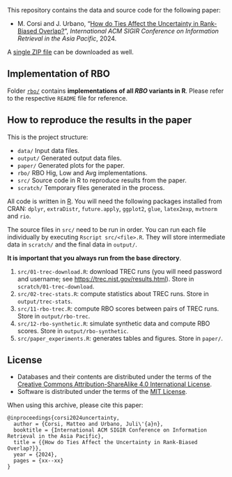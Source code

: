 This repository contains the data and source code for the following paper:

- M. Corsi and J. Urbano, "[How do Ties Affect the Uncertainty in Rank-Biased Overlap?](https://julian-urbano.info/files/publications/069-how-ties-affect-uncertainty-rank-biased-overlap.pdf)", *International ACM SIGIR Conference on Information Retrieval in the Asia Pacific*, 2024.

A [single ZIP file](https://github.com/matteo-corsi/sigir_ap24/archive/master.zip) can be downloaded as well.

## Implementation of RBO

Folder [`rbo/`](./rbo/) contains **implementations of all $RBO$ variants in R**. Please refer to the respective `README` file for reference.

## How to reproduce the results in the paper
This is the project structure:

- `data/` Input data files.
- `output/` Generated output data files.
- `paper/` Generated plots for the paper.
- `rbo/` RBO Hig, Low and Avg implementations.
- `src/` Source code in R to reproduce results from the paper.
- `scratch/` Temporary files generated in the process.

All code is written in [R](https://www.r-project.org). You will need the following packages installed from CRAN: `dplyr`, `extraDistr`, `future.apply`, `ggplot2`, `glue`, `latex2exp`, `mvtnorm` and `rio`.

The source files in `src/` need to be run in order. You can run each file individually by executing `Rscript src/<file>.R`. They will store intermediate data in `scratch/` and the final data in `output/`.

**It is important that you always run from the base directory**.

1. `src/01-trec-download.R`: download TREC runs (you will need password and username; see <https://trec.nist.gov/results.html>). Store in `scratch/01-trec-download`.
2. `src/02-trec-stats.R`: compute statistics about TREC runs. Store in `output/trec-stats`.
3. `src/11-rbo-trec.R`: compute RBO scores between pairs of TREC runs. Store in `output/rbo-trec`.
4. `src/12-rbo-synthetic.R`: simulate synthetic data and compute RBO scores. Store in `output/rbo-synthetic`.
5. `src/paper_experiments.R`: generates tables and figures. Store in `paper/`.

## License

- Databases and their contents are distributed under the terms of the [Creative Commons Attribution-ShareAlike 4.0 International License](http://creativecommons.org/licenses/by-sa/4.0/).
- Software is distributed under the terms of the [MIT License](https://opensource.org/licenses/MIT).

When using this archive, please cite this paper:

    @inproceedings{corsi2024uncertainty,
      author = {Corsi, Matteo and Urbano, Juli\'{a}n},
      booktitle = {International ACM SIGIR Conference on Information Retrieval in the Asia Pacific},
      title = {{How do Ties Affect the Uncertainty in Rank-Biased Overlap?}},
      year = {2024},
      pages = {xx--xx}
    }
